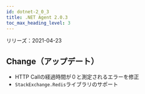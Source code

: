 ```yaml
---
id: dotnet-2_0_3
title: .NET Agent 2.0.3
toc_max_heading_level: 3
---
```



リリーズ：2021-04-23

## Change（アップデート）

-   HTTP Callの経過時間が０と測定されるエラーを修正
-   `StackExchange.Redis`ライブラリのサポート
